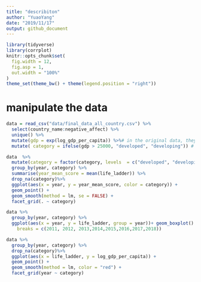 ```yaml
---
title: "describiton"
author: "YuaoYang"
date: "2019/11/17"
output: github_document
---
```


```r
library(tidyverse)
library(corrplot) 
knitr::opts_chunk$set(
  fig.width = 12,
  fig.asp = 1,
  out.width = "100%"
)
theme_set(theme_bw() + theme(legend.position = "right"))


```
# manipulate the data
```r
data = read_csv("data/final_data_all_country.csv") %>%
  select(country_name:negative_affect) %>%
  unique() %>%
  mutate(gdp = exp(log_gdp_per_capita)) %>%# in the original data, they use log get the result, i try to transfer in the real way
  mutate( category = ifelse(gdp > 25000, "developed", "developing")) # actually there is no speicific cretiria to distinguish the developed and developing country.
```

```r
data  %>%
  mutate(category = factor(category, levels  = c("developed", "developing"))) %>%
  group_by(year, category) %>% 
  summarise(year_mean_score = mean(life_ladder)) %>% 
  drop_na(category)%>%
  ggplot(aes(x = year, y = year_mean_score, color = category)) +
  geom_point() +
  geom_smooth(method = lm, se = FALSE) +  
  facet_grid(. ~ category)
```

```r
data %>%
  group_by(year, category) %>% 
  ggplot(aes(x = year, y = life_ladder, group = year))+ geom_boxplot() + facet_grid(.~category)+ scale_x_continuous(
    breaks = c(2011, 2012, 2013,2014,2015,2016,2017,2018))

```

```r
data %>%
  group_by(year, category) %>%
  drop_na(category)%>%
  ggplot(aes(x = life_ladder, y = log_gdp_per_capita)) +
  geom_point() +
  geom_smooth(method = lm, color = "red") +
  facet_grid(year ~ category)
```